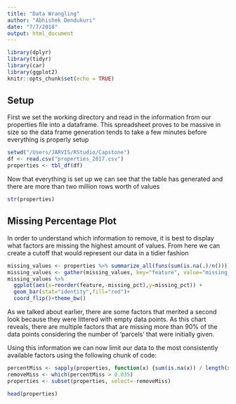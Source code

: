 ```yaml
---
title: "Data Wrangling"
author: "Abhishek Dendukuri"
date: "7/7/2018"
output: html_document
---
```


```r
library(dplyr)
library(tidyr)
library(car)
library(ggplot2)
knitr::opts_chunk$set(echo = TRUE)
```

## Setup

First we set the working directory and read in the information from our properties file into a dataframe. This spreadsheet proves to be massive in size so the data frame generation tends to take a few minutes before everything is properly setup
``` r
setwd("/Users/JARVIS/RStudio/Capstone")
df <- read.csv("properties_2017.csv")
properties <- tbl_df(df)
```

Now that everything is set up we can see that the table has generated and there are more than two million rows worth of values
``` r
str(properties)
```

## Missing Percentage Plot

In order to understand which information to remove, it is best to display what factors are missing the highest amount of values. From here we can create a cutoff that would represent our data in a tidier fashion

```r
missing_values <- properties %>% summarize_all(funs(sum(is.na(.)/n())))
missing_values <- gather(missing_values, key="feature", value="missing_pct")
missing_values %>% 
  ggplot(aes(x=reorder(feature,-missing_pct),y=missing_pct)) +
  geom_bar(stat="identity",fill="red")+
  coord_flip()+theme_bw()
```

As we talked about earlier, there are some factors that merited a second look because they were littered with empty data points. As this chart reveals, there are multiple factors that are missing more than 90% of the data points considering the number of 'parcels' that were initially given. 

Using this information we can now limit our data to the most consistently available factors using the following chunk of code:

``` r
percentMiss <- sapply(properties, function(x) {sum(is.na(x)) / length(x)})
removeMiss <- which(percentMiss > 0.035)
properties <- subset(properties, select=-removeMiss)

head(properties)
```
